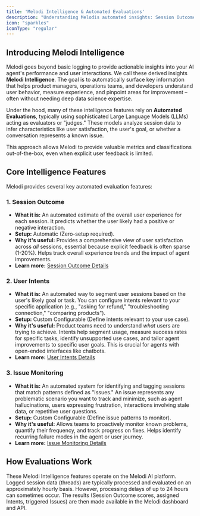 ```yaml
---
title: 'Melodi Intelligence & Automated Evaluations'
description: "Understanding Melodis automated insights: Session Outcome, User Intents, and Issue Monitoring."
icon: "sparkles"
iconType: "regular"
---
```


## Introducing Melodi Intelligence

Melodi goes beyond basic logging to provide actionable insights into your AI agent's performance and user interactions. We call these derived insights **Melodi Intelligence**. The goal is to automatically surface key information that helps product managers, operations teams, and developers understand user behavior, measure experience, and pinpoint areas for improvement – often without needing deep data science expertise.

Under the hood, many of these intelligence features rely on **Automated Evaluations**, typically using sophisticated Large Language Models (LLMs) acting as evaluators or "judges." These models analyze session data to infer characteristics like user satisfaction, the user's goal, or whether a conversation represents a known issue.

This approach allows Melodi to provide valuable metrics and classifications out-of-the-box, even when explicit user feedback is limited.

## Core Intelligence Features

Melodi provides several key automated evaluation features:

### 1. Session Outcome

*   **What it is:** An automated estimate of the overall user experience for each session. It predicts whether the user likely had a positive or negative interaction.
*   **Setup:** Automatic (Zero-setup required).
*   **Why it's useful:** Provides a comprehensive view of user satisfaction across *all* sessions, essential because explicit feedback is often sparse (1-20%). Helps track overall experience trends and the impact of agent improvements.
*   **Learn more:** [Session Outcome Details](./session-outcome)

### 2. User Intents

*   **What it is:** An automated way to segment user sessions based on the user's likely goal or task. You can configure intents relevant to your specific application (e.g., "asking for refund," "troubleshooting connection," "comparing products").
*   **Setup:** Custom Configurable (Define intents relevant to your use case).
*   **Why it's useful:** Product teams need to understand *what* users are trying to achieve. Intents help segment usage, measure success rates for specific tasks, identify unsupported use cases, and tailor agent improvements to specific user goals. This is crucial for agents with open-ended interfaces like chatbots.
*   **Learn more:** [User Intents Details](./user-intents)

### 3. Issue Monitoring

*   **What it is:** An automated system for identifying and tagging sessions that match patterns defined as "Issues." An issue represents any problematic scenario you want to track and minimize, such as agent hallucinations, users expressing frustration, interactions involving stale data, or repetitive user questions.
*   **Setup:** Custom Configurable (Define issue patterns to monitor).
*   **Why it's useful:** Allows teams to proactively monitor known problems, quantify their frequency, and track progress on fixes. Helps identify recurring failure modes in the agent or user journey.
*   **Learn more:** [Issue Monitoring Details](./issues)

## How Evaluations Work

These Melodi Intelligence features operate on the Melodi AI platform. Logged session data (threads) are typically processed and evaluated on an approximately hourly basis. However, processing delays of up to 24 hours can sometimes occur. The results (Session Outcome scores, assigned Intents, triggered Issues) are then made available in the Melodi dashboard and API. 